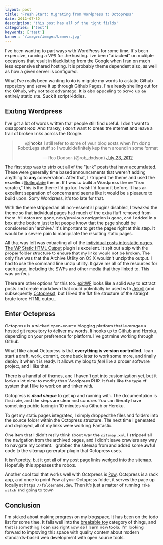 ```yaml
---
layout: post
title: 'Fresh Start: Migrating from Wordpress to Octopress'
date: 2012-07-25
description: 'this post has all of the right fields'
categories: ['test']
keywords: ['test']
banner: '/images/images/banner.jpg'
---
```




I've been wanting to part ways with WordPress for some time. It's been expensive, running a VPS for the hosting. I've been "attacked" on multiple occasions that result in blacklisting from the Google when I ran on much less expensive shared hosting. It is probably theme dependent also, as well as how a given server is configured.

What I've really been wanting to do is migrate my words to a static Github repository and serve it up through Github Pages. I'm already shelling out for the Github, why not take advantage. It is also appealing to serve up an entirely static site. Suck it script kiddies.

## Exiting Wordpress

I've got a lot of words written that people still find useful. I don't want to disappoint Rob! And frankly, I don't want to break the internet and leave a trail of broken links across the Google.

<div align="center"><blockquote class="twitter-tweet"><p>@<a href="https://twitter.com/jhooks">jhooks</a> I still refer to some of your blog posts when I’m doing RobotLegs stuff so I would definitely kep them around in some format</p>&mdash; Rob Dodson (@rob_dodson) <a href="https://twitter.com/rob_dodson/status/227195345283727360" data-datetime="2012-07-23T00:16:06+00:00">July 23, 2012</a></blockquote></div>

The first step was to strip out all of the "junk" posts that have accumulated. These were generally time based announcements that weren't adding anything to **any** conversation. After that, I stripped the theme and used the excellent [Boilerplate](https://wordpress.org/extend/themes/boilerplate) theme. If I was to build a Wordpress theme "from scratch," this is the theme I'd go for. I wish I'd found it before. It has an excellent separation of concerns and seems like it would be a pleasure to build upon. Sorry Wordpress, it's too late for that.

With the theme stripped an all non-essential plugins disabled, I tweaked the theme so that individual pages had much of the extra fluff removed from them. All dates are gone, next/previous navigation is gone, and I added in a box at the bottom just to let people know that the page should be considered an "archive." It's important to get the pages right at this step. It would be a severe pain to manipulate the resulting static pages.

All that was left was extracting all of the [individual posts into static pages](https://joelhooks.com/2009/12/24/continuous-scrolling-thumbnail-component-for-flex/). [The WP Static HTML Output](https://wordpress.org/extend/plugins/static-html-output-plugin/) plugin is excellent. It spit out a zip with the proper folder structure to ensure that my links would not be broken. The only flaw was that the Archive Utility on OS X wouldn't unzip the output. I had to use the command line unzip utility. It gave me all of the resources for each page, including the SWFs and other media that they linked to. This was perfect.

There are other options for this too. [exitWP](https://github.com/thomasf/exitwp/) looks like a solid way to extract posts and create markdown that could potentially be used with [Jekyll](https://github.com/mojombo/jekyll) (and subsequently [Octopress](https://octopress.org/)), but I liked the flat file structure of the straight brute force HTML output.

## Enter Octopress

Octopress is a wicked open-source blogging platform that leverages a hosted git repository to deliver my words. It hooks up to Github and Heroku, depending on your preference for platform. I've got mine working through Github.

What I like about Octopress is that **everything is version controlled**. I can start a draft, work, commit, come back later to work some more, and finally deploy it when it is ready. It allows my blog to _feel_ like a proper software project, and I like that.

There is a handful of themes, and I haven't got into customization yet, but it looks a lot nicer to modify than Wordpress PHP. It feels like the type of system that **I** like to work on and tinker with.

Octopress is **_dead simple_** to get up and running with. The documentation is first rate, and the steps are clear and concise. You can literally have something public facing in 10 minutes via Github or Heroku.

To get my static pages integrated, I simply dropped the files and folders into the source folder within the Octopress structure. The next time I generated and deployed, all of my links were working. Fantastic.

One item that I didn't really think about was the `sitemap.xml`. I stripped all the navigation from the archived pages, and I didn't leave crawlers any way to navigate my content. I grabbed the sitemap from and added some awful code to the sitemap generator plugin that Octopress uses.

It isn't pretty, but it got all of my post page links wedged into the sitemap. Hopefully this appeases the robots.

Another cool tool that works well with Octopress is [Pow](https://pow.cx/). Octopress is a rack app, and once to point Pow at your Octopress folder, it serves the page up locally at `https://foldername.dev`. Then it's just a matter of running `rake watch` and going to town.

## Conclusion

I'm stoked about making progress on my blogspace. It has been on the todo list for some time. It falls well into the [breakable toy](https://redsquirrel.com/dave/work/a2j/patterns/BreakableToys.html) category of things, and that is something I can use right now as I learn new tools. I'm looking forward to improving this space with quality content about modern standards-based web development with open source tools.
